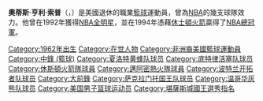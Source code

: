 {{short description|美国篮球运动员}}
{{Multiple issues|
{{Expand language|1=en|time=2020-08-24T15:18:29+00:00}}
{{BLP unsourced|time=2020-08-24T15:33:39+00:00}}
}}
{{NoteTA
|G1=NBA
}}
{{Infobox basketball biography
| name         = 奧蒂斯·亨利·索普<br />Otis Thorpe
| image        = Otis Thorpe 1986-87.jpg
| width        = 
| caption      = 
| height_ft    = 6
| height_in    = 10
| weight_lb    = 248
| birth_date   = {{birth date and age|1962|08|05}}
| birth_place  = [[Boynton_Beach,_Florida|Boynton Beach, Florida]]
| nationality  = {{USA}}
| high_school  = [[Lake_Worth_Community_High_School|Lake Worth Community]]<br>([[Lake_Worth,_Florida|Lake Worth, Florida]])
| college      = [[Providence_Friars_men's_basketball|Providence]] (1980–1984)
| draft_year   = 1984
| draft_round  = 1
| draft_pick   = 9
| draft_team   = [[堪薩斯城國王|堪薩斯城國王]]
| career_position = [[前鋒|前鋒]] / [[中鋒|中鋒]]
| career_number   = 33, 24, 50, 10, 52
| career_start = 1984
| career_end   = 2001
| years1={{nbay|1984|start}}–{{nbay|1987|end}} |team1=[[沙加緬度國王|堪薩斯城 / 沙加緬度國王]]
| years2={{nbay|1988|start}}–{{nbay|1994|end}} |team2=[[休士頓火箭|休士頓火箭]]
| years3={{nbay|1994|end}} |team3=[[波特蘭拓荒者|波特蘭拓荒者]]
| years4={{nbay|1995|start}}–{{nbay|1996|end}} |team4=[[底特律活塞|底特律活塞]]
| years5={{nbay|1997|full=y}} |team5=[[溫哥華灰熊|溫哥華灰熊]]
| years6={{nbay|1997|end}} |team6=沙加緬度國王
| years7={{nbay|1998|end}} |team7=[[華盛頓巫師|華盛頓巫師]]
| years8={{nbay|1999|full=y}} |team8=[[邁阿密熱火|邁阿密熱火]]
| years9={{nbay|2000|full=y}} |team9=[[夏洛特黃蜂|夏洛特黃蜂]]
| highlights   =
* [[NBA總冠軍|NBA總冠軍]] （{{nbay|1993|end}}）
* [[NBA明星賽|NBA明星賽]] （[[1992_NBA_All-Star_Game|1992]]）
* First-team All-[[Big_East_Conference|Big East]] (1984)
| stat1label    = [[得分_(籃球)|得分]]
| stat1value    = 17,600 (平均14.0分)
| stat2label    = [[籃板|籃板]]
| stat2value    = 10,370 (平均8.2個)
| stat3label    = [[助攻|助攻]]
| stat3value    = 2,730 (平均2.2次)
| bbr           = thorpot01
}}
'''奧蒂斯·亨利·索普'''（{{lang-en|'''Otis Henry Thorpe'''}}，{{bd|1962年|8月5日|catIdx=Otis Thorpe}}）是美國退休的職業[[籃球|籃球]]運動員，曾為[[NBA|NBA]]的幾支球隊效力。他曾在1992年獲得[[NBA全明星|NBA全明星]]，並在1994年憑藉[[休士頓火箭|休士頓火箭]]贏得了[[NBA總冠軍|NBA總冠軍]]。

{{Houston Rockets 1993–94 NBA champions}}
{{1984 NBA Draft}}

[[Category:1962年出生|Category:1962年出生]]
[[Category:在世人物|Category:在世人物]]
[[Category:非洲裔美國籃球運動員|Category:非洲裔美國籃球運動員]]
[[Category:中鋒_(籃球)|Category:中鋒 (籃球)]]
[[Category:夏洛特黄蜂队球员|Category:夏洛特黄蜂队球员]]
[[Category:底特律活塞队球员|Category:底特律活塞队球员]]
[[Category:休斯頓火箭隊球員|Category:休斯頓火箭隊球員]]
[[Category:邁阿密熱火隊球員|Category:邁阿密熱火隊球員]]
[[Category:波特兰开拓者队球员|Category:波特兰开拓者队球员]]
[[Category:大前鋒|Category:大前鋒]]
[[Category:萨克拉门托国王队球员|Category:萨克拉门托国王队球员]]
[[Category:温哥华灰熊队球员|Category:温哥华灰熊队球员]]
[[Category:美国男子篮球运动员|Category:美国男子篮球运动员]]
[[Category:堪薩斯城國王選秀指名|Category:堪薩斯城國王選秀指名]]
{{US-bio-stub}}
